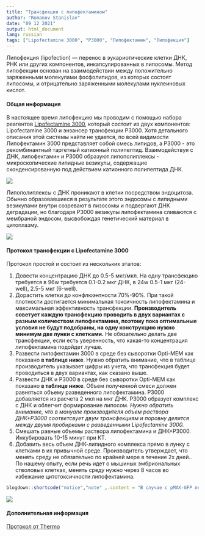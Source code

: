 ```yaml
---
title: "Трансфекция с липофектамином"
author: "Romanov Stanislav"
date: "09 12 2021"
output: html_document
lang: russian
tags: ["Lipofectamine 3000", "P3000", "Липофектамин", "Липофекция"]
---
```


Липофекция (lipofection) --- перенос в эукариотические клетки ДНК, РНК или других компонентов, инкапсулированных в липосомы. Метод липофекции основан на взаимодействии между положительно заряженными молекулами фосфолипидов, из которых состоят липосомы, и отрицательно заряженными молекулами нуклеиновых кислот.

#### Общая информация

В настоящее время липофекцию мы проводим с помощью набора реагентов [Lipofectamine 3000](https://www.thermofisher.com/order/catalog/product/L3000001?ef_id=Cj0KCQiAzMGNBhCyARIsANpUkzO2e8sYN-TQnOWr-iGAV6edriHXlmyiU6SXauYQPviNLnWIj69lUy4aAgRiEALw_wcB:G:s&s_kwcid=AL!3652!3!535167329908!!!g!!&cid=bid_clb_tfx_r01_co_cp0000_pjt0000_bid00000_0se_gaw_dy_pur_con&s_kwcid=AL!3652!3!535167329908!!!g!!&gclid=Cj0KCQiAzMGNBhCyARIsANpUkzO2e8sYN-TQnOWr-iGAV6edriHXlmyiU6SXauYQPviNLnWIj69lUy4aAgRiEALw_wcB), который состоит из двух компонентов: Lipofectamine 3000 и энзансер трансфекции P3000. Хотя детального описания этой системы найти не удается, по всей видимости Липофектамин 3000 представляет собой cмесь липидов, а P3000 - это рекомбинантный таргетный катионный полипептид. Взаимодействуя с ДНК, липофектамин и P3000 образуют липополиплексы - микроскопические липидные везикулы, содержащие сконденсированную под действием катионного полипептида ДНК.

![](/CellTechniques/Lipofection.files/Lipo.png)

Липополиплексы с ДНК проникают в клетки посредством эндоцитоза. Обычно образовавшиеся в результате этого эндосомы с липидными везикулами внутри созревают в лизосомы и подвергают ДНК деградации, но благодаря P3000 везикулы липофектамина сливаются с мембраной эндосом, высвобождая генетический материал в цитоплазму.

![](/CellTechniques/Lipofection.files/Endosome.png)

#### Протокол трансфекции c Lipofectamine 3000

Протокол простой и состоит из нескольких этапов:

1.  Довести концентрацию ДНК до 0.5-5 мкг/мкл. На одну трансфекцию требуется в 96w требуется 0.1-0.2 мкг ДНК, в 24w 0.5-1 мкг (24-well), 2.5-5 мкг (6-well).
2.  Дорастить клетки до конфлюэнтности 70%-90%. При такой плотности достигается минимальная токсичность липофектамина и максимальная эффективность трансфекции. **Производитель советует каждую трансфекцию проводить в двух вариантах с разным количеством липофектамина, поэтому пока оптимальные условия не будут подобраны, на одну конструкцию нужно минимум две лунки с клетками.** Не обязательно делать две трансфекции, если есть уверенность, что какая-то концентрация липофектамина подойдет лучше.
3.  Развести липофектамин 3000 в среде без сыворотки Opti-MEM как показано **в таблице ниже**. Нужно обратить внимание, что в таблице производитель указывает цифры из учета, что трансфекция будет проводиться в двух вариантах, как сказано выше.
4.  Развести ДНК и P3000 в среде без сыворотки Opti-MEM как показано **в таблице ниже**. Объем полученной смеси должен равняться объему разведенного липофектамина. P3000 добавляется из расчета 2 мкл на мкг ДНК. P3000 образует комплекс с ДНК и облегчит формирование липосом. *Нужно обратить внимание, что в мануале производителя объем раствора ДНК+P3000 соответсвует двум трансфекциям и поровну делится между двумя пробирками с разведенными Lipofectamine 3000.*
5.  Смешать равные объемы раствора липофектамина и ДНК+P3000. Инкубировать 10-15 минут при КТ.
6.  Добавить весь объем ДНК-липидного комплекса прямо в лунку с клетками в их привычной среде. Производитель утверждает, что менять среду не обязательно по крайней мере в течение 2х дней.. По нашему опыту, если речь идет о мышиных эмбриональных стволовых клетках, менять среду нужно через 8 часов во избежание цитотоксичности липофектамина.

```r
blogdown::shortcode("notice","note" ,.content = "В случае с pMAX-GFP первые признаки трансформации появляются уже через полдня")

```

![](/CellTechniques/Lipofection.files/Protocol.bmp)

#### Дополнительная информация

[Протокол от Thermo](https://assets.thermofisher.com/TFS-Assets/LSG/manuals/lipofectamine3000_protocol.pdf)
